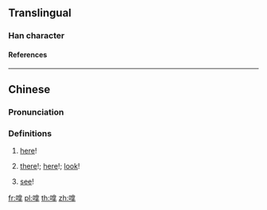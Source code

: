 {{character info/new}}
==Translingual==

===Han character===
{{Han char|rn=30|rad=口|as=10|sn=13|four=|canj=RORQ|ids=⿰口拿}}

====References====
{{Han ref|kx=0204.111|hdz=10669.051|uh=55F1|ud=22001}}

----

==Chinese==
{{zh-forms}}

===Pronunciation===
{{zh-pron
|m=ná
|c=naa4
|mc=y
|oc=y
|cat=intj
}}

===Definitions===
{{zh-hanzi}}

# {{n-g|Used when giving something to someone:}} [[here]]!
#: {{zh-x|嗱，送 畀 你 㗎！|'''Here''', it's a gift for you!|C}}
# {{n-g|Used when calling someone's attention to something:}} [[there]]!; [[here]]!; [[look]]!
#: {{zh-x|嗱，佢 咪{mai6} 就係 中意 呢{nei1} 隻 錶 囉。|'''Look''', this is the watch he likes.|C}}
# {{n-g|Used (accusingly) to remind someone of a warning:}} [[see]]!
#: {{zh-x|嗱，都 叫 咗 你 唔好 食 得 咁 急 㗎 啦。|'''See'''! I told you not to eat so hastily.|C}}

[[fr:嗱]]
[[pl:嗱]]
[[th:嗱]]
[[zh:嗱]]